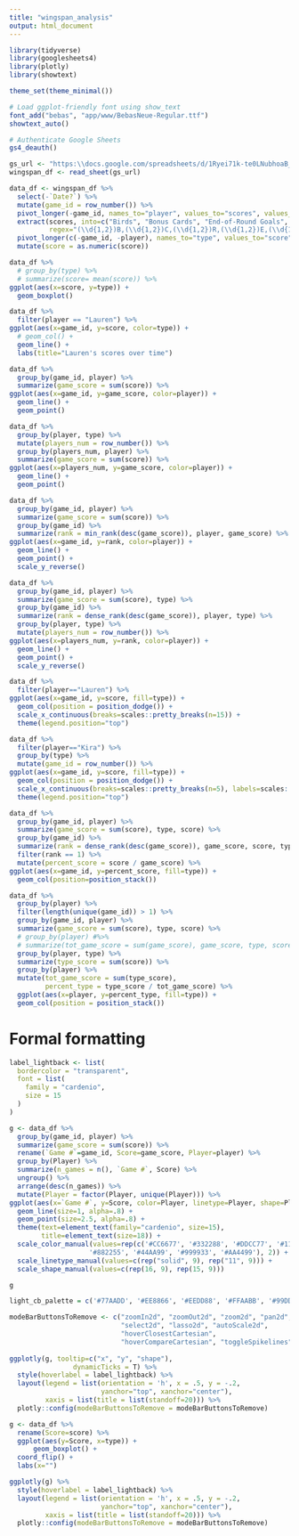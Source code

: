 ```yaml
---
title: "wingspan_analysis"
output: html_document
---
```


```r
library(tidyverse)
library(googlesheets4)
library(plotly)
library(showtext)

theme_set(theme_minimal())

# Load ggplot-friendly font using show_text
font_add("bebas", "app/www/BebasNeue-Regular.ttf")
showtext_auto()
```

```r
# Authenticate Google Sheets
gs4_deauth()

gs_url <- "https:\\docs.google.com/spreadsheets/d/1Ryei71k-te0LNubhoaB_HcQ1mWMH86r-bEghjvOmoNk/edit?usp=sharing"
wingspan_df <- read_sheet(gs_url)
```

```r
data_df <- wingspan_df %>%
  select(-`Date?`) %>%
  mutate(game_id = row_number()) %>%
  pivot_longer(-game_id, names_to="player", values_to="scores", values_drop_na=T) %>%
  extract(scores, into=c("Birds", "Bonus Cards", "End-of-Round Goals", "Eggs", "Food on Cards", "Tucked Cards"),
          regex="(\\d{1,2})B,(\\d{1,2})C,(\\d{1,2})R,(\\d{1,2})E,(\\d{1,2})F,(\\d{1,2})T", remove=T) %>%
  pivot_longer(c(-game_id, -player), names_to="type", values_to="score") %>%
  mutate(score = as.numeric(score))
```

```r
data_df %>%
  # group_by(type) %>%
  # summarize(score= mean(score)) %>%
ggplot(aes(x=score, y=type)) +
  geom_boxplot()
```

```r
data_df %>%
  filter(player == "Lauren") %>%
ggplot(aes(x=game_id, y=score, color=type)) +
  # geom_col() +
  geom_line() +
  labs(title="Lauren's scores over time")
```
```r
data_df %>%
  group_by(game_id, player) %>%
  summarize(game_score = sum(score)) %>%
ggplot(aes(x=game_id, y=game_score, color=player)) +
  geom_line() +
  geom_point()
```
```r
data_df %>%
  group_by(player, type) %>%
  mutate(players_num = row_number()) %>%
  group_by(players_num, player) %>%
  summarize(game_score = sum(score)) %>%
ggplot(aes(x=players_num, y=game_score, color=player)) +
  geom_line() +
  geom_point()
```

```r
data_df %>%
  group_by(game_id, player) %>%
  summarize(game_score = sum(score)) %>%
  group_by(game_id) %>%
  summarize(rank = min_rank(desc(game_score)), player, game_score) %>%
ggplot(aes(x=game_id, y=rank, color=player)) +
  geom_line() +
  geom_point() +
  scale_y_reverse()
```
```r
data_df %>%
  group_by(game_id, player) %>%
  summarize(game_score = sum(score), type) %>%
  group_by(game_id) %>%
  summarize(rank = dense_rank(desc(game_score)), player, type) %>%
  group_by(player, type) %>%
  mutate(players_num = row_number()) %>%
ggplot(aes(x=players_num, y=rank, color=player)) +
  geom_line() +
  geom_point() +
  scale_y_reverse()
```


```r
data_df %>%
  filter(player=="Lauren") %>%
ggplot(aes(x=game_id, y=score, fill=type)) +
  geom_col(position = position_dodge()) +
  scale_x_continuous(breaks=scales::pretty_breaks(n=15)) +
  theme(legend.position="top")
```

```r
data_df %>%
  filter(player=="Kira") %>%
  group_by(type) %>%
  mutate(game_id = row_number()) %>%
ggplot(aes(x=game_id, y=score, fill=type)) +
  geom_col(position = position_dodge()) +
  scale_x_continuous(breaks=scales::pretty_breaks(n=5), labels=scales::number_format(accuracy=1)) +
  theme(legend.position="top")
```


```r
data_df %>%
  group_by(game_id, player) %>%
  summarize(game_score = sum(score), type, score) %>%
  group_by(game_id) %>%
  summarize(rank = dense_rank(desc(game_score)), game_score, score, type) %>%
  filter(rank == 1) %>%
  mutate(percent_score = score / game_score) %>%
ggplot(aes(x=game_id, y=percent_score, fill=type)) +
  geom_col(position=position_stack())
```




```r
data_df %>%
  group_by(player) %>%
  filter(length(unique(game_id)) > 1) %>%
  group_by(game_id, player) %>%
  summarize(game_score = sum(score), type, score) %>%
  # group_by(player) #%>%
  # summarize(tot_game_score = sum(game_score), game_score, type, score) %>%
  group_by(player, type) %>%
  summarize(type_score = sum(score)) %>%
  group_by(player) %>%
  mutate(tot_game_score = sum(type_score),
         percent_type = type_score / tot_game_score) %>%
  ggplot(aes(x=player, y=percent_type, fill=type)) +
  geom_col(position = position_stack())
```

# Formal formatting
```r
label_lightback <- list(
  bordercolor = "transparent",
  font = list(
    family = "cardenio",
    size = 15
  )
)

g <- data_df %>%
  group_by(game_id, player) %>%
  summarize(game_score = sum(score)) %>%
  rename(`Game #`=game_id, Score=game_score, Player=player) %>%
  group_by(Player) %>%
  summarize(n_games = n(), `Game #`, Score) %>%
  ungroup() %>%
  arrange(desc(n_games)) %>%
  mutate(Player = factor(Player, unique(Player))) %>%
ggplot(aes(x=`Game #`, y=Score, color=Player, linetype=Player, shape=Player)) +
  geom_line(size=1, alpha=.8) +
  geom_point(size=2.5, alpha=.8) +
  theme(text=element_text(family="cardenio", size=15),
        title=element_text(size=18)) +
  scale_color_manual(values=rep(c('#CC6677', '#332288', '#DDCC77', '#117733', '#88CCEE',
                    '#882255', '#44AA99', '#999933', '#AA4499'), 2)) +
  scale_linetype_manual(values=c(rep("solid", 9), rep("11", 9))) + 
  scale_shape_manual(values=c(rep(16, 9), rep(15, 9)))

g

light_cb_palette = c('#77AADD', '#EE8866', '#EEDD88', '#FFAABB', '#99DDFF', '#44BB99', '#BBCC33', '#AAAA00')

modeBarButtonsToRemove <- c("zoomIn2d", "zoomOut2d", "zoom2d", "pan2d", 
                            "select2d", "lasso2d", "autoScale2d",
                            "hoverClosestCartesian",
                            "hoverCompareCartesian", "toggleSpikelines")
  
ggplotly(g, tooltip=c("x", "y", "shape"),
                dynamicTicks = T) %>%
  style(hoverlabel = label_lightback) %>% 
  layout(legend = list(orientation = 'h', x = .5, y = -.2, 
                       yanchor="top", xanchor="center"),
         xaxis = list(title = list(standoff=20))) %>%
  plotly::config(modeBarButtonsToRemove = modeBarButtonsToRemove)

```

```r
g <- data_df %>%
  rename(Score=score) %>%
  ggplot(aes(y=Score, x=type)) +
      geom_boxplot() +
  coord_flip() +
  labs(x="")

ggplotly(g) %>%
  style(hoverlabel = label_lightback) %>% 
  layout(legend = list(orientation = 'h', x = .5, y = -.2, 
                       yanchor="top", xanchor="center"),
         xaxis = list(title = list(standoff=20))) %>%
  plotly::config(modeBarButtonsToRemove = modeBarButtonsToRemove)
```


